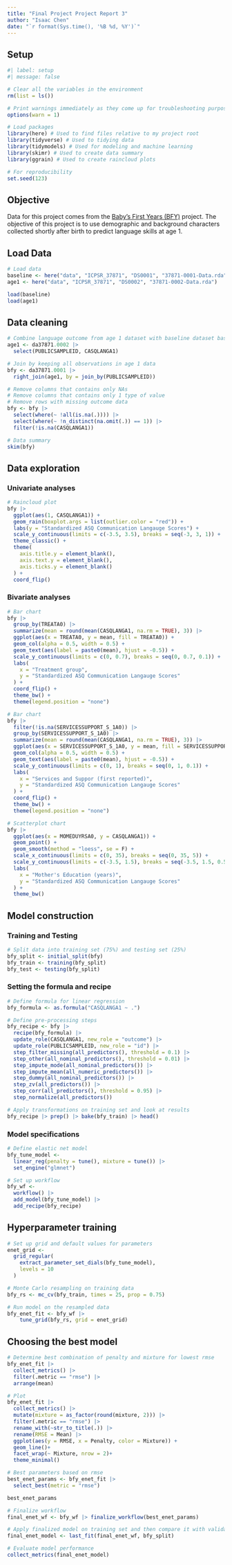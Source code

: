 ```yaml
---
title: "Final Project Project Report 3"
author: "Isaac Chen"
date: "`r format(Sys.time(), '%B %d, %Y')`"
---
```


## Setup

```r
#| label: setup
#| message: false

# Clear all the variables in the environment
rm(list = ls())

# Print warnings immediately as they come up for troubleshooting purposes
options(warn = 1)

# Load packages
library(here) # Used to find files relative to my project root
library(tidyverse) # Used to tidying data
library(tidymodels) # Used for modeling and machine learning
library(skimr) # Used to create data summary
library(ggrain) # Used to create raincloud plots

# For reproducibility
set.seed(123)
```

## Objective

Data for this project comes from the [Baby's First Years (BFY)](https://www.childandfamilydataarchive.org/cfda/archives/cfda/studies/37871/summary) project. The objective of this project is to use demographic and background characters collected shortly after birth to predict language skills at age 1.

## Load Data

```r
# Load data
baseline <- here("data", "ICPSR_37871", "DS0001", "37871-0001-Data.rda")
age1 <- here("data", "ICPSR_37871", "DS0002", "37871-0002-Data.rda")

load(baseline)
load(age1)
```

## Data cleaning

```r
# Combine language outcome from age 1 dataset with baseline dataset based on ID
age1 <- da37871.0002 |> 
  select(PUBLICSAMPLEID, CASQLANGA1)

# Join by keeping all observations in age 1 data
bfy <- da37871.0001 |> 
  right_join(age1, by = join_by(PUBLICSAMPLEID))

# Remove columns that contains only NAs
# Remove columns that contains only 1 type of value
# Remove rows with missing outcome data
bfy <- bfy |> 
  select(where(~ !all(is.na(.)))) |> 
  select(where(~ !n_distinct(na.omit(.)) == 1)) |> 
  filter(!is.na(CASQLANGA1)) 
```

```r
# Data summary
skim(bfy)
```

## Data exploration

### Univariate analyses

```r
# Raincloud plot
bfy |> 
  ggplot(aes(1, CASQLANGA1)) + 
  geom_rain(boxplot.args = list(outlier.color = "red")) + 
  labs(y = "Standardized ASQ Communication Langauge Scores") + 
  scale_y_continuous(limits = c(-3.5, 3.5), breaks = seq(-3, 3, 1)) + 
  theme_classic() + 
  theme(
    axis.title.y = element_blank(),
    axis.text.y = element_blank(), 
    axis.ticks.y = element_blank()
  ) +
  coord_flip()
```

### Bivariate analyses

```r
# Bar chart
bfy |> 
  group_by(TREATA0) |> 
  summarize(mean = round(mean(CASQLANGA1, na.rm = TRUE), 3)) |> 
  ggplot(aes(x = TREATA0, y = mean, fill = TREATA0)) +
  geom_col(alpha = 0.5, width = 0.5) + 
  geom_text(aes(label = paste0(mean), hjust = -0.5)) +
  scale_y_continuous(limits = c(0, 0.7), breaks = seq(0, 0.7, 0.1)) + 
  labs(
    x = "Treatment group",
    y = "Standardized ASQ Communication Langauge Scores"
  ) +
  coord_flip() +
  theme_bw() +
  theme(legend.position = "none")
```

```r
# Bar chart
bfy |> 
  filter(!is.na(SERVICESSUPPORT_S_1A0)) |> 
  group_by(SERVICESSUPPORT_S_1A0) |> 
  summarize(mean = round(mean(CASQLANGA1, na.rm = TRUE), 3)) |> 
  ggplot(aes(x = SERVICESSUPPORT_S_1A0, y = mean, fill = SERVICESSUPPORT_S_1A0)) +
  geom_col(alpha = 0.5, width = 0.5) + 
  geom_text(aes(label = paste0(mean), hjust = -0.5)) +
  scale_y_continuous(limits = c(0, 1), breaks = seq(0, 1, 0.1)) + 
  labs(
    x = "Services and Suppor (first reported)",
    y = "Standardized ASQ Communication Langauge Scores"
  ) +
  coord_flip() +
  theme_bw() +
  theme(legend.position = "none")
```

```r
# Scatterplot chart
bfy |> 
  ggplot(aes(x = MOMEDUYRSA0, y = CASQLANGA1)) +
  geom_point() +
  geom_smooth(method = "loess", se = F) +
  scale_x_continuous(limits = c(0, 35), breaks = seq(0, 35, 5)) + 
  scale_y_continuous(limits = c(-3.5, 1.5), breaks = seq(-3.5, 1.5, 0.5)) + 
  labs(
    x = "Mother's Education (years)",
    y = "Standardized ASQ Communication Langauge Scores"
  ) +
  theme_bw()
```

## Model construction

### Training and Testing

```r
# Split data into training set (75%) and testing set (25%)
bfy_split <- initial_split(bfy)
bfy_train <- training(bfy_split)
bfy_test <- testing(bfy_split)
```

### Setting the formula and recipe

```r
# Define formula for linear regression
bfy_formula <- as.formula("CASQLANGA1 ~ .")

# Define pre-processing steps
bfy_recipe <- bfy |> 
  recipe(bfy_formula) |> 
  update_role(CASQLANGA1, new_role = "outcome") |> 
  update_role(PUBLICSAMPLEID, new_role = "id") |> 
  step_filter_missing(all_predictors(), threshold = 0.1) |> 
  step_other(all_nominal_predictors(), threshold = 0.01) |> 
  step_impute_mode(all_nominal_predictors()) |> 
  step_impute_mean(all_numeric_predictors()) |> 
  step_dummy(all_nominal_predictors()) |> 
  step_zv(all_predictors()) |>
  step_corr(all_predictors(), threshold = 0.95) |> 
  step_normalize(all_predictors())
```

```r
# Apply transformations on training set and look at results
bfy_recipe |> prep() |> bake(bfy_train) |> head()
```

### Model specifications

```r
# Define elastic net model
bfy_tune_model <- 
  linear_reg(penalty = tune(), mixture = tune()) |> 
  set_engine("glmnet")
```

```r
# Set up workflow
bfy_wf <- 
  workflow() |> 
  add_model(bfy_tune_model) |> 
  add_recipe(bfy_recipe)
```

## Hyperparameter training

```r
# Set up grid and default values for parameters
enet_grid <- 
  grid_regular(
    extract_parameter_set_dials(bfy_tune_model), 
    levels = 10
  )
```

```r
# Monte Carlo resampling on training data
bfy_rs <- mc_cv(bfy_train, times = 25, prop = 0.75)
```

```r
# Run model on the resampled data
bfy_enet_fit <- bfy_wf |> 
    tune_grid(bfy_rs, grid = enet_grid)
```

## Choosing the best model

```r
# Determine best combination of penalty and mixture for lowest rmse
bfy_enet_fit |> 
  collect_metrics() |> 
  filter(.metric == "rmse") |> 
  arrange(mean)
```

```r
# Plot 
bfy_enet_fit |> 
  collect_metrics() |> 
  mutate(mixture = as_factor(round(mixture, 2))) |> 
  filter(.metric == "rmse") |> 
  rename_with(~str_to_title(.)) |> 
  rename(RMSE = Mean) |>
  ggplot(aes(y = RMSE, x = Penalty, color = Mixture)) +
  geom_line()+
  facet_wrap(~ Mixture, nrow = 2)+
  theme_minimal()
```

```r
# Best parameters based on rmse
best_enet_params <- bfy_enet_fit |> 
  select_best(metric = "rmse")

best_enet_params
```

```r
# Finalize workflow
final_enet_wf <- bfy_wf |> finalize_workflow(best_enet_params)
```

```r
# Apply finalized model on training set and then compare it with validation set
final_enet_model <- last_fit(final_enet_wf, bfy_split)
```

```r
# Evaluate model performance
collect_metrics(final_enet_model)
```
